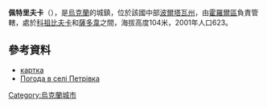 {{coord|49|42|26|N|33|12|17|E|scale:100000_region:UA|display=title}}

'''佩特里夫卡'''（{{lang-uk|Вишневе}}），是[[烏克蘭|烏克蘭]]的城鎮，位於該國中部[[波爾塔瓦州|波爾塔瓦州]]，由[[霍羅爾區|霍羅爾區]]負責管轄，處於[[科祖比夫卡_(霍羅爾區)|科祖比夫卡]]和[[薩多韋_(霍羅爾區)|薩多韋]]之間，海拔高度104米，2001年人口623。

==參考資料==
* [http://gska2.rada.gov.ua/pls/z7502/A005?rdat1=25.04.2009&rf7571=26745 картка]{{dead link|date=2017年11月 |bot=InternetArchiveBot |fix-attempted=yes }}
* [http://weather.in.ua/ua/poltavskaja/20144 Погода в селі Петрівка] {{Wayback|url=http://weather.in.ua/ua/poltavskaja/20144 |date=20111220030929 }}

{{Ukraine-geo-stub}}
[[Category:烏克蘭城市|Category:烏克蘭城市]]